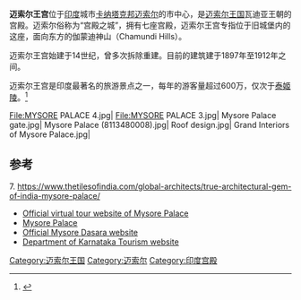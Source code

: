{{Infobox building
| name = 迈索尔王宫
| native_name = ಮೈಸೂರು ಅರಮನೆ
| native_name_lang = kn
| image = Image:Mysore_Palace_(51056385868).jpg
| location_town = [[迈索尔|迈索尔]]
| location_country = {{印度}}
| coordinates = {{coord|12.3039|76.6547|region:IN-KA|display=inline}}
| start_date = 1897
| completion_date = 1912
| architect = Henry Irwin
| owner = Maharani Pramoda Devi Wadiyar
| website = https://mysorepalace.gov.in
| map_type = Karnataka
| map_caption = 
| architectural_style = Indo-Saracenic
| current_tenants = 卡纳塔克邦 
}}'''迈索尔王宫'''位于[[印度|印度]]城市[[卡纳塔克邦|卡纳塔克邦]][[迈索尔|迈索尔]]的市中心，是[[迈索尔王国|迈索尔王国]]瓦迪亚王朝的宫殿。迈索尔俗称为“宫殿之城”，拥有七座宫殿，迈索尔王宫专指位于旧城堡内的这座，面向东方的伽蒙迪神山（Chamundi Hills）。

迈索尔王宫始建于14世纪，曾多次拆除重建。目前的建筑建于1897年至1912年之间。

迈索尔王宫是印度最著名的旅游景点之一，每年的游客量超过600万，仅次于[[泰姬陵|泰姬陵]]。<ref>{{cite news |url=http://www.thehindu.com/todays-paper/tp-national/tp-karnataka/is-tourism-stagnating-mysore/article5935949.ece|title=Tourism in Mysore|date= 22 April 2014}}</ref>
<gallery>
File:MYSORE PALACE 4.jpg|
File:MYSORE PALACE 3.jpg|
Mysore Palace gate.jpg|
Mysore Palace (8113480008).jpg|
Roof design.jpg|
Grand Interiors of Mysore Palace.jpg|
</gallery>

== 参考 ==
{{Reflist}}
7. https://www.thetilesofindia.com/global-architects/true-architectural-gem-of-india-mysore-palace/ {{Wayback|url=https://www.thetilesofindia.com/global-architects/true-architectural-gem-of-india-mysore-palace/ |date=20200704064055 }}
* [https://web.archive.org/web/20120401044533/http://www.mysorepalace.gov.in/ Official virtual tour website of Mysore Palace]
* [https://web.archive.org/web/20110202215304/http://themysorepalace.com/ Mysore Palace]
* [http://www.mysoredasara.gov.in Official Mysore Dasara website] {{Wayback|url=http://www.mysoredasara.gov.in/ |date=20210411044544 }}
* [https://www.karnatakatourism.org/tour-item/mysuru-palace/ Department of Karnataka Tourism website] {{Wayback|url=https://www.karnatakatourism.org/tour-item/mysuru-palace/ |date=20210513110532 }}
{{coord|12|18|14|N|76|39|16|E|region:IN_type:landmark_source:dewiki|display=title}}
[[Category:迈索尔王国|Category:迈索尔王国]]
[[Category:迈索尔|Category:迈索尔]]
[[Category:印度宫殿|Category:印度宫殿]]